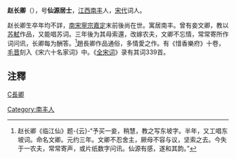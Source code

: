 '''赵长卿'''（{{bd|?||?|}}），号'''仙源居士'''，[[江西|江西]][[南丰|南丰]]人，[[宋代|宋代]]词人。

赵长卿生卒年均不詳，[[南宋|南宋]][[宋寧宗|寧宗]][[嘉定|嘉定]]末前後尚在世。寓居南丰。曾有妾文卿，教以[[苏軾|苏軾]]作品，又能唱苏词。三年後为其母索還，改嫁农夫，文卿不忘情，常常寄所作词问讯，长卿每为酬答。<ref>赵长卿《临江仙》题-{云}-“予买一妾，稍慧，教之写东坡字。半年，又工唱东坡词。命名文卿。元约三年。文卿不忍舍主，厥母不容与议，坚索之去。今失于一农夫，常常寄声，或片纸数字问讯。仙源有感，遂和其韵。”</ref>趙長卿作品通俗，多情愛之作。有《惜香樂府》十卷，[[毛晋|毛晋]]刻入《宋六十名家词》中。《[[全宋词|全宋词]]》录有其词339首。

==注釋==
{{Wikisource author}}
{{reflist}}
{{宋朝人物小作品}}
[[category:宋朝词人|C長卿]]
[[Category:南丰人|Category:南丰人]]